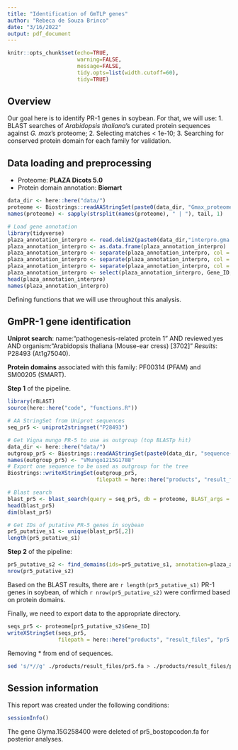 ```yaml
---
title: "Identification of GmTLP genes"
author: "Rebeca de Souza Brinco"
date: "3/16/2022"
output: pdf_document
---
```



```r
knitr::opts_chunk$set(echo=TRUE,
                      warning=FALSE, 
                      message=FALSE,
                      tidy.opts=list(width.cutoff=60),
                      tidy=TRUE)
```

## Overview

Our goal here is to identify PR-1 genes in soybean. For that, we will use:
1. BLAST searches of *Arabidopsis thaliana*'s curated protein sequences against *G. max*'s proteome;
2. Selecting matches < 1e-10;
3. Searching for conserved protein domain for each family for validation.

## Data loading and preprocessing

- Proteome: **PLAZA Dicots 5.0**
- Protein domain annotation: **Biomart**

```r
data_dir <- here::here("data/")
proteome <- Biostrings::readAAStringSet(paste0(data_dir, "Gmax_proteome.fasta.gz"))
names(proteome) <- sapply(strsplit(names(proteome), " | "), tail, 1)
```

```r
# Load gene annotation
library(tidyverse)
plaza_annotation_interpro <- read.delim2(paste0(data_dir,"interpro.gma.csv.gz"), skip = 8, col.names = c("Gene_ID", "Species", "Motif_ID", "Description", "Start", "Stop", "Score", "Comment"), sep = "\t")
plaza_annotation_interpro <- as.data.frame(plaza_annotation_interpro)
plaza_annotation_interpro <- separate(plaza_annotation_interpro, col = Comment, into=c('Source', 'DomainId'), sep = ",")
plaza_annotation_interpro <- separate(plaza_annotation_interpro, col = Source, into = c('Source', 'Type_of_source'), sep = "=")
plaza_annotation_interpro <- separate(plaza_annotation_interpro, col = DomainId, into = c('DomainId', 'DomainID'), sep = "=")
plaza_annotation_interpro <- select(plaza_annotation_interpro, Gene_ID, Species, Motif_ID, Description, Start, Stop, Score, Type_of_source, DomainID)
head(plaza_annotation_interpro)
names(plaza_annotation_interpro)
```

Defining functions that we will use throughout this analysis.


## GmPR-1 gene identification

**Uniprot search**: name:"pathogenesis-related protein 1" AND reviewed:yes AND organism:"Arabidopsis thaliana (Mouse-ear cress) [3702]"
*Results*: P28493 (At1g75040).

**Protein domains** associated with this family: PF00314 (PFAM) and SM00205 (SMART).

**Step 1** of the pipeline.

```r
library(rBLAST)
source(here::here("code", "functions.R"))
```

```r
# AA StringSet from Uniprot sequences
seq_pr5 <- uniprot2stringset("P28493")
```


```r
# Get Vigna mungo PR-5 to use as outgroup (top BLASTp hit)
data_dir <- here::here("data/")
outgroup_pr5 <- Biostrings::readAAStringSet(paste0(data_dir, "sequence-fasta-outgroup-vm.fa"))
names(outgroup_pr5) <- "VMungo1215G1788"
# Export one sequence to be used as outgroup for the tree
Biostrings::writeXStringSet(outgroup_pr5, 
                            filepath = here::here("products", "result_files", "outgroup_PR5.fa"))
```


```r
# Blast search
blast_pr5 <- blast_search(query = seq_pr5, db = proteome, BLAST_args = "-evalue 1e-10")
head(blast_pr5)
dim(blast_pr5)
```


```r
# Get IDs of putative PR-5 genes in soybean
pr5_putative_s1 <- unique(blast_pr5[,2])
length(pr5_putative_s1)
```


**Step 2** of the pipeline:

```r
pr5_putative_s2 <- find_domains(ids=pr5_putative_s1, annotation=plaza_annotation_interpro, domainId_smart = "SM00205", domainId_pfam = "PF00314")
nrow(pr5_putative_s2)
```

Based on the BLAST results, there are `r length(pr5_putative_s1)` PR-1 genes in soybean, of which `r nrow(pr5_putative_s2)` were confirmed based on protein domains.

Finally, we need to export data to the appropriate directory.

```r
seqs_pr5 <- proteome[pr5_putative_s2$Gene_ID]
writeXStringSet(seqs_pr5, 
                filepath = here::here("products", "result_files", "pr5.fa"))
```

Removing * from end of sequences.

```bash
sed 's/*//g' ./products/result_files/pr5.fa > ./products/result_files/pr5_nostopcodon.fa
```


## Session information

This report was created under the following conditions:

```r
sessionInfo()
```

The gene Glyma.15G258400 were deleted of pr5_bostopcodon.fa for posterior analyses. 
